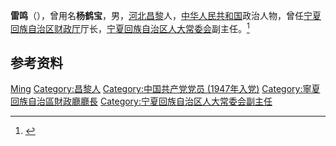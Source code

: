 {{Otheruses|other=名为雷鸣的其他人物|雷鸣}}

'''雷鸣'''（{{bd|1927年||？}}），曾用名'''杨鹤宝'''，男，[[河北|河北]][[昌黎|昌黎]]人，[[中华人民共和国|中华人民共和国]]政治人物，曾任[[宁夏回族自治区财政厅|宁夏回族自治区财政厅]]厅长，[[宁夏回族自治区人大常委会|宁夏回族自治区人大常委会]]副主任。<ref>{{cite book|title=宁夏百科全书|author=《宁夏百科全书》编纂委员会编|publisher=宁夏人民出版社|year=1998|isbn=|location=|page=}}</ref>

== 参考资料 ==
{{reflist}}

{{Authority control}}

{{DEFAULTSORT:Lei雷}}
[[Category:雷姓|Ming]]
[[Category:昌黎人|Category:昌黎人]]
[[Category:中国共产党党员_(1947年入党)|Category:中国共产党党员 (1947年入党)]]
[[Category:寧夏回族自治區財政廳廳長|Category:寧夏回族自治區財政廳廳長]]
[[Category:宁夏回族自治区人大常委会副主任|Category:宁夏回族自治区人大常委会副主任]]


{{中国人物小作品}}
